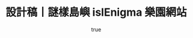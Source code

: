 ---
pubDate: 2024-06-15
author:
    name: Sunny Fan
    link: https://github.com/sunnisacoder

openLink: https://www.figma.com/design/ADCzw5GskBfnzy4Z4kPz8F/%E8%AC%8E%E6%A8%A3%E5%B3%B6%E5%B6%BC-islEnigma?node-id=586-418&t=IpPtGAUXdUkdfJrb-0
title: "設計稿丨謎樣島嶼 islEnigma 樂園網站"
description: "謎樣島嶼 islEnigma 為虛擬海島型遊樂園，網站風格走向為迷幻感，色系則以藍紫漸層色為主。"
image:
    source: "@assets/images/blog/islEnigmaFigma.png"
    alt: "figma design"
tags: ["Figma","design","amusement park"]
---